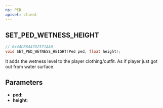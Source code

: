 ```yaml
---
ns: PED
apiset: client
---
```

## SET_PED_WETNESS_HEIGHT

```c
// 0x44CB6447D2571AA0
void SET_PED_WETNESS_HEIGHT(Ped ped, float height);
```

It adds the wetness level to the player clothing/outfit. As if player just got out from water surface.

## Parameters
* **ped**:
* **height**: